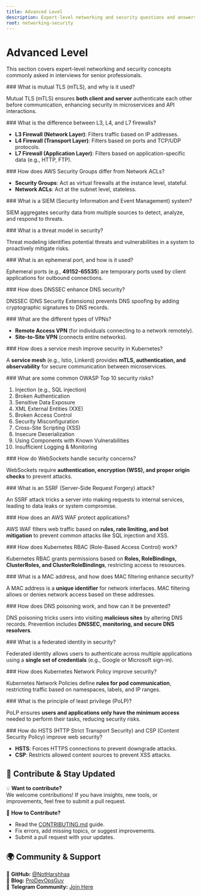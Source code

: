 ```yaml
---
title: Advanced Level
description: Expert-level networking and security questions and answers for senior professionals.
root: networking-security
---
```



# Advanced Level

This section covers expert-level networking and security concepts commonly asked in interviews for senior professionals.

<Steps>

<Step>
### What is mutual TLS (mTLS), and why is it used?

Mutual TLS (mTLS) ensures **both client and server** authenticate each other before communication, enhancing security in microservices and API interactions.
</Step>

<Step>
### What is the difference between L3, L4, and L7 firewalls?

- **L3 Firewall (Network Layer)**: Filters traffic based on IP addresses.  
- **L4 Firewall (Transport Layer)**: Filters based on ports and TCP/UDP protocols.  
- **L7 Firewall (Application Layer)**: Filters based on application-specific data (e.g., HTTP, FTP).
</Step>

<Step>
### How does AWS Security Groups differ from Network ACLs?

- **Security Groups**: Act as virtual firewalls at the instance level, stateful.  
- **Network ACLs**: Act at the subnet level, stateless.
</Step>

<Step>
### What is a SIEM (Security Information and Event Management) system?

SIEM aggregates security data from multiple sources to detect, analyze, and respond to threats.
</Step>

<Step>
### What is a threat model in security?

Threat modeling identifies potential threats and vulnerabilities in a system to proactively mitigate risks.
</Step>

<Step>
### What is an ephemeral port, and how is it used?

Ephemeral ports (e.g., **49152-65535**) are temporary ports used by client applications for outbound connections.
</Step>

<Step>
### How does DNSSEC enhance DNS security?

DNSSEC (DNS Security Extensions) prevents DNS spoofing by adding cryptographic signatures to DNS records.
</Step>

<Step>
### What are the different types of VPNs?

- **Remote Access VPN** (for individuals connecting to a network remotely).  
- **Site-to-Site VPN** (connects entire networks).
</Step>

<Step>
### How does a service mesh improve security in Kubernetes?

A **service mesh** (e.g., Istio, Linkerd) provides **mTLS, authentication, and observability** for secure communication between microservices.
</Step>

<Step>
### What are some common OWASP Top 10 security risks?

1. Injection (e.g., SQL injection)  
2. Broken Authentication  
3. Sensitive Data Exposure  
4. XML External Entities (XXE)  
5. Broken Access Control  
6. Security Misconfiguration  
7. Cross-Site Scripting (XSS)  
8. Insecure Deserialization  
9. Using Components with Known Vulnerabilities  
10. Insufficient Logging & Monitoring
</Step>

<Step>
### How do WebSockets handle security concerns?

WebSockets require **authentication, encryption (WSS), and proper origin checks** to prevent attacks.
</Step>

<Step>
### What is an SSRF (Server-Side Request Forgery) attack?

An SSRF attack tricks a server into making requests to internal services, leading to data leaks or system compromise.
</Step>

<Step>
### How does an AWS WAF protect applications?

AWS WAF filters web traffic based on **rules, rate limiting, and bot mitigation** to prevent common attacks like SQL injection and XSS.
</Step>

<Step>
### How does Kubernetes RBAC (Role-Based Access Control) work?

Kubernetes RBAC grants permissions based on **Roles, RoleBindings, ClusterRoles, and ClusterRoleBindings**, restricting access to resources.
</Step>

<Step>
### What is a MAC address, and how does MAC filtering enhance security?

A MAC address is a **unique identifier** for network interfaces. MAC filtering allows or denies network access based on these addresses.
</Step>

<Step>
### How does DNS poisoning work, and how can it be prevented?

DNS poisoning tricks users into visiting **malicious sites** by altering DNS records. Prevention includes **DNSSEC, monitoring, and secure DNS resolvers**.
</Step>

<Step>
### What is a federated identity in security?

Federated identity allows users to authenticate across multiple applications using a **single set of credentials** (e.g., Google or Microsoft sign-in).
</Step>

<Step>
### How does Kubernetes Network Policy improve security?

Kubernetes Network Policies define **rules for pod communication**, restricting traffic based on namespaces, labels, and IP ranges.
</Step>

<Step>
### What is the principle of least privilege (PoLP)?

PoLP ensures **users and applications only have the minimum access** needed to perform their tasks, reducing security risks.
</Step>

<Step>
### How do HSTS (HTTP Strict Transport Security) and CSP (Content Security Policy) improve web security?

- **HSTS**: Forces HTTPS connections to prevent downgrade attacks.  
- **CSP**: Restricts allowed content sources to prevent XSS attacks.
</Step>

</Steps>

## 📢 Contribute & Stay Updated

💡 **Want to contribute?**  
We welcome contributions! If you have insights, new tools, or improvements, feel free to submit a pull request.  

📌 **How to Contribute?**
- Read the [CONTRIBUTING.md](https://github.com/NotHarshhaa/DevOps-Interview-Questions/blob/master/CONTRIBUTING.md) guide.  
- Fix errors, add missing topics, or suggest improvements.  
- Submit a pull request with your updates.  

## 🌍 Community & Support  

🔗 **GitHub:** [@NotHarshhaa](https://github.com/NotHarshhaa)  
📝 **Blog:** [ProDevOpsGuy](https://blog.prodevopsguy.xyz)  
💬 **Telegram Community:** [Join Here](https://t.me/prodevopsguy) 